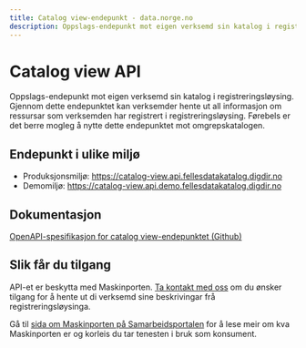 ```yaml
---
title: Catalog view-endepunkt - data.norge.no
description: Oppslags-endepunkt mot eigen verksemd sin katalog i registreringsløysing
---
```


# Catalog view API

<Ingress size='xs'>Oppslags-endepunkt mot eigen verksemd sin katalog i registreringsløysing. Gjennom dette endepunktet kan verksemder hente ut all informasjon om ressursar som verksemden har registrert i registreringsløysing. 
Førebels er det berre mogleg å nytte dette endepunktet mot omgrepskatalogen.</Ingress>

## Endepunkt i ulike miljø

* Produksjonsmiljø: https://catalog-view.api.fellesdatakatalog.digdir.no
* Demomiljø:  https://catalog-view.api.demo.fellesdatakatalog.digdir.no

## Dokumentasjon

[OpenAPI-spesifikasjon for catalog view-endepunktet (Github)](https://github.com/Informasjonsforvaltning/catalog-view-api/blob/main/openapi.yaml) 

## Slik får du tilgang

API-et er beskytta med Maskinporten. [Ta kontakt med oss](/contact) om du ønsker tilgang for å hente ut di verksemd sine beskrivingar frå registreringsløysinga.

Gå til [sida om Maskinporten på Samarbeidsportalen](https://samarbeid.digdir.no/maskinporten/maskinporten/25) for å lese meir om kva Maskinporten er og korleis du tar tenesten i bruk som konsument. 